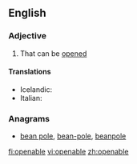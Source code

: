 ==English==

===Adjective===
{{en-adj}}

# That can be [[opened]]

====Translations====
{{trans-top|that can be opened}}
* Icelandic: {{t|is|opnanlegur}}
* Italian: {{t|it|apribile}}
{{trans-mid}}
{{trans-bottom}}

===Anagrams===
* [[bean pole#English|bean pole]], [[bean-pole#English|bean-pole]], [[beanpole#English|beanpole]]

[[fi:openable]]
[[vi:openable]]
[[zh:openable]]